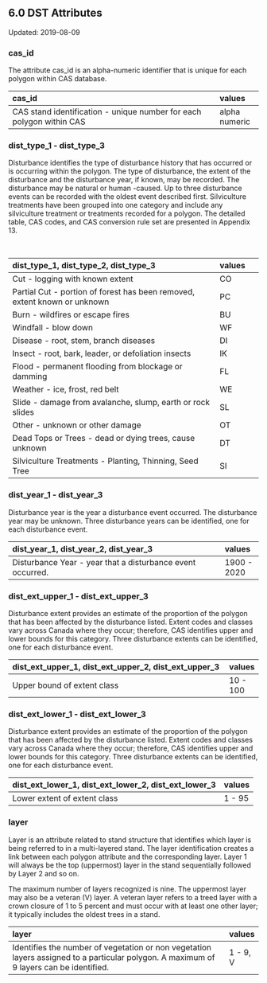   

## 6.0 DST Attributes

Updated: 2019-08-09



### cas_id

The attribute cas_id is an alpha-numeric identifier that is unique for each polygon within CAS database.

| cas_id                                                       | values        |
| :----------------------------------------------------------- | :------------ |
| CAS stand identification - unique number for each polygon within CAS | alpha numeric |



### dist_type_1 - dist_type_3

Disturbance identifies the type of disturbance history that has occurred or is occurring within the polygon. The type of disturbance, the extent of the disturbance and the disturbance year, if known, may be recorded. The disturbance may be natural or human -caused. Up to three disturbance events can be recorded with the oldest event described first. Silviculture treatments have been grouped into one category and include any silviculture treatment or treatments recorded for a polygon. The detailed table, CAS codes, and CAS conversion rule set are presented in Appendix 13.  

<br>  

| dist_type_1, dist_type_2, dist_type_3 | values |
| :------------------------------------------------------------------------ | :-------------- |
| Cut - logging with known extent | CO |
| Partial Cut - portion of forest has been removed, extent known or unknown | PC |
| Burn - wildfires or escape fires | BU |
| Windfall - blow down | WF |
| Disease - root, stem, branch diseases | DI |
| Insect - root, bark, leader, or defoliation insects | IK |
| Flood - permanent flooding from blockage or damming | FL |
| Weather - ice, frost, red belt | WE |
| Slide - damage from avalanche, slump, earth or rock slides | SL |
| Other - unknown or other damage | OT |
| Dead Tops or Trees - dead or dying trees, cause unknown | DT |
| Silviculture Treatments - Planting, Thinning, Seed Tree | SI |



### dist_year_1 - dist_year_3  

Disturbance year is the year a disturbance event occurred. The disturbance year may be unknown. Three disturbance years can be identified, one for each disturbance event.    

| dist_year_1, dist_year_2, dist_year_3                      | values      |
| :--------------------------------------------------------- | :---------- |
| Disturbance Year - year that a disturbance event occurred. | 1900 - 2020 |



### dist_ext_upper_1 - dist_ext_upper_3

Disturbance extent provides an estimate of the proportion of the polygon that has been affected by the disturbance listed. Extent codes and  classes vary across Canada where they occur; therefore, CAS identifies upper and lower bounds for this category. Three disturbance extents can be identified, one for each disturbance event.    

| dist_ext_upper_1, dist_ext_upper_2, dist_ext_upper_3 | values |
| :--------------------------------------------------------------------------------------------------------------- | :-------------- |
| Upper bound of extent class | 10 - 100 |

  

### dist_ext_lower_1 - dist_ext_lower_3

Disturbance extent provides an estimate of the proportion of the polygon that has been affected by the disturbance listed. Extent codes and  classes vary across Canada where they occur; therefore, CAS identifies upper and lower bounds for this category. Three disturbance extents can be identified, one for each disturbance event.    

| dist_ext_lower_1, dist_ext_lower_2, dist_ext_lower_3 | values |
| :--------------------------------------------------- | :----- |
| Lower extent of extent class                         | 1 - 95 |



### layer  

Layer is an attribute related to stand structure that identifies which layer is being referred to in a multi-layered stand. The layer identification creates a link between each polygon attribute and the corresponding layer. Layer 1 will always be the top (uppermost) layer in the stand sequentially followed by Layer 2 and so on.  

The maximum number of layers recognized is nine. The uppermost layer may also be a veteran (V) layer. A veteran layer refers to a treed layer with a crown closure of 1 to 5 percent and must occur with at least one other layer; it typically includes the oldest trees in a stand.  

| layer                                                        | values   |
| :----------------------------------------------------------- | :------- |
| Identifies the number of vegetation or non vegetation layers assigned to a particular polygon. A maximum of 9 layers can be identified. | 1 - 9, V |

